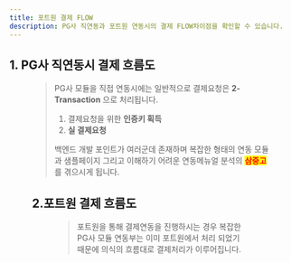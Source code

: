```yaml
---
title: 포트원 결제 FLOW
description: PG사 직연동과 포트원 연동시의 결제 FLOW차이점을 확인할 수 있습니다.
---
```




## 1. PG사 직연동시 결제 흐름도

<Figure src="/gitbook-assets/ko/image (241).png" caption="PG사 직연동 결제 FLOW" />

> PG사 모듈을 직접 연동시에는 일반적으로 결제요청은 **2-Transaction** 으로 처리됩니다.
>
> 1. 결제요청을 위한 **인증키 획득**
> 2. **실 결제요청**
>
> 백엔드 개발 포인트가 여러군데 존재하며 복잡한 형태의 연동 모듈과 샘플페이지 그리고 이해하기 어려운 연동메뉴얼 분석의 <mark style="color:red;">**삼중고**</mark>를 겪으시게 됩니다.

## 2.포트원 결제 흐름도

<Figure src="/gitbook-assets/ko/image (211).png" caption="포트원 결제 FLOW" />

> 포트원을 통해 결제연동을 진행하시는 경우 복잡한 PG사 모듈 연동부는 이미 포트원에서 처리 되었기 때문에 의식의 흐름대로 결제처리가 이루어집니다.
